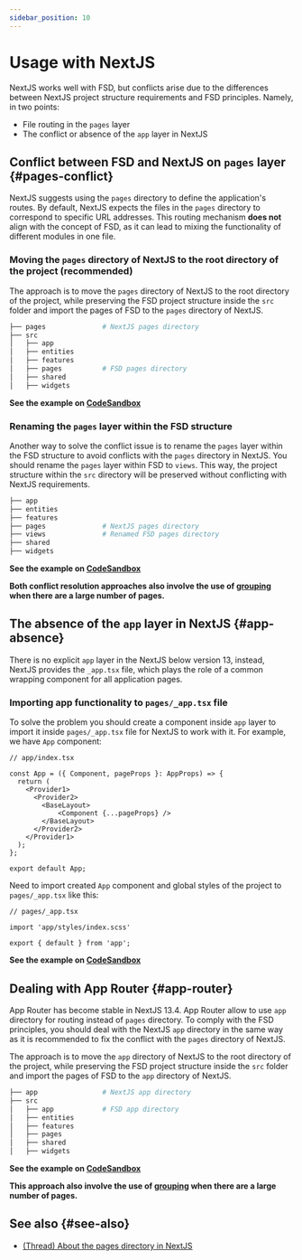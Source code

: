 ```yaml
---
sidebar_position: 10
---
```

# Usage with NextJS

NextJS works well with FSD, but conflicts arise due to the differences between NextJS project structure requirements and FSD principles.
Namely, in two points: 

- File routing in the `pages` layer
- The conflict or absence of the `app` layer in NextJS

## Conflict between FSD and NextJS on `pages` layer {#pages-conflict}

NextJS suggests using the `pages` directory to define the application's routes. By default, NextJS expects the files in the `pages` directory to correspond to specific URL addresses.
This routing mechanism **does not** align with the concept of FSD, as it can lead to mixing the functionality of different modules in one file.

### Moving the `pages` directory of NextJS to the root directory of the project (recommended)

The approach is to move the `pages` directory of NextJS to the root directory of the project, while preserving the FSD
project structure inside the `src` folder and import the pages of FSD to the `pages` directory of NextJS.

```sh
├── pages              # NextJS pages directory
├── src
│   ├── app
│   ├── entities
│   ├── features  
│   ├── pages          # FSD pages directory
│   ├── shared
│   ├── widgets
```

**See the example on [CodeSandbox]("")**

### Renaming the `pages` layer within the FSD structure

Another way to solve the conflict issue is to rename the `pages` layer within the FSD structure to avoid conflicts
with the `pages` directory in NextJS.
You should rename the `pages` layer within FSD to `views`.
This way, the project structure within the `src` directory will be preserved without conflicting with NextJS requirements.

```sh
├── app
├── entities
├── features  
├── pages              # NextJS pages directory
├── views              # Renamed FSD pages directory
├── shared
├── widgets             
```

**See the example on [CodeSandbox]("")**

__Both conflict resolution approaches also involve the use of [grouping](https://nextjs.org/docs/app/building-your-application/routing/route-groups) when there are a large number of pages.__

## The absence of the `app` layer in NextJS {#app-absence}

There is no explicit `app` layer in the NextJS below version 13, instead, NextJS provides the `_app.tsx` file,
which plays the role of a common wrapping component for all application pages.

### Importing app functionality to `pages/_app.tsx` file

To solve the problem you should create a component inside `app` layer to import it inside `pages/_app.tsx` file for NextJS to work with it.
For example, we have `App` component:

```tsx
// app/index.tsx

const App = ({ Component, pageProps }: AppProps) => {
  return (
    <Provider1>
      <Provider2>
        <BaseLayout>
            <Component {...pageProps} />
        </BaseLayout>
      </Provider2>
    </Provider1>
  );
};

export default App;
```
Need to import created `App` component and global styles of the project to `pages/_app.tsx` like this:

```tsx
// pages/_app.tsx

import 'app/styles/index.scss'

export { default } from 'app';
```

**See the example on [CodeSandbox]("")**

## Dealing with App Router {#app-router}

App Router has become stable in NextJS 13.4. App Router allow to use `app` directory for routing instead of `pages` directory.
To comply with the FSD principles, you should deal with the NextJS `app` directory in the same way as it is recommended 
to fix the conflict with the `pages` directory of NextJS.

The approach is to move the `app` directory of NextJS to the root directory of the project, while preserving the FSD
project structure inside the `src` folder and import the pages of FSD to the `app` directory of NextJS.

```sh
├── app                # NextJS app directory
├── src
│   ├── app            # FSD app directory
│   ├── entities
│   ├── features  
│   ├── pages
│   ├── shared
│   ├── widgets
```

**See the example on [CodeSandbox]("")**

__This approach also involve the use of [grouping](https://nextjs.org/docs/app/building-your-application/routing/route-groups) when there are a large number of pages.__

## See also {#see-also}

- [(Thread) About the pages directory in NextJS](https://t.me/feature_sliced/3623)
